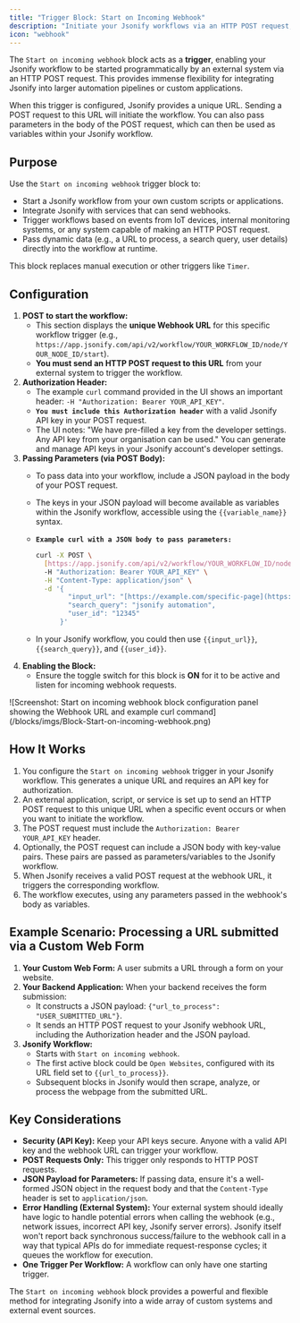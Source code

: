```yaml
---
title: "Trigger Block: Start on Incoming Webhook"
description: "Initiate your Jsonify workflows via an HTTP POST request, allowing integration with any external system capable of sending webhooks."
icon: "webhook"
---
```


The `Start on incoming webhook` block acts as a **trigger**, enabling your Jsonify workflow to be started programmatically by an external system via an HTTP POST request. This provides immense flexibility for integrating Jsonify into larger automation pipelines or custom applications.

When this trigger is configured, Jsonify provides a unique URL. Sending a POST request to this URL will initiate the workflow. You can also pass parameters in the body of the POST request, which can then be used as variables within your Jsonify workflow.

## Purpose

Use the `Start on incoming webhook` trigger block to:

- Start a Jsonify workflow from your own custom scripts or applications.
- Integrate Jsonify with services that can send webhooks.
- Trigger workflows based on events from IoT devices, internal monitoring systems, or any system capable of making an HTTP POST request.
- Pass dynamic data (e.g., a URL to process, a search query, user details) directly into the workflow at runtime.

This block replaces manual execution or other triggers like `Timer`.

## Configuration

1. **POST to start the workflow:**
   - This section displays the **unique Webhook URL** for this specific workflow trigger (e.g., `https://app.jsonify.com/api/v2/workflow/YOUR_WORKFLOW_ID/node/YOUR_NODE_ID/start`).
   - **You must send an HTTP POST request to this URL** from your external system to trigger the workflow.
2. **Authorization Header:**
   - The example `curl` command provided in the UI shows an important header: `-H "Authorization: Bearer YOUR_API_KEY"`.
   - **`You must include this Authorization header`** with a valid Jsonify API key in your POST request.
   - The UI notes: "We have pre-filled a key from the developer settings. Any API key from your organisation can be used." You can generate and manage API keys in your Jsonify account's developer settings.
3. **Passing Parameters (via POST Body):**
   - To pass data into your workflow, include a JSON payload in the body of your POST request.
   - The keys in your JSON payload will become available as variables within the Jsonify workflow, accessible using the `{{variable_name}}` syntax.
   - **`Example curl with a JSON body to pass parameters:`**

     ```bash
     curl -X POST \
       [https://app.jsonify.com/api/v2/workflow/YOUR_WORKFLOW_ID/node/YOUR_NODE_ID/start](https://app.jsonify.com/api/v2/workflow/YOUR_WORKFLOW_ID/node/YOUR_NODE_ID/start) \
       -H "Authorization: Bearer YOUR_API_KEY" \
       -H "Content-Type: application/json" \
       -d '{
             "input_url": "[https://example.com/specific-page](https://example.com/specific-page)",
             "search_query": "jsonify automation",
             "user_id": "12345"
           }'
     ```
   - In your Jsonify workflow, you could then use `{{input_url}}`, `{{search_query}}`, and `{{user_id}}`.
4. **Enabling the Block:**
   - Ensure the toggle switch for this block is **ON** for it to be active and listen for incoming webhook requests.

<Frame caption="Screenshot: Start on incoming webhook block configuration panel showing the Webhook URL and example curl command">
  ![Screenshot: Start on incoming webhook block configuration panel showing the Webhook URL and example curl command](/blocks/imgs/Block-Start-on-incoming-webhook.png)
</Frame>

## How It Works

1. You configure the `Start on incoming webhook` trigger in your Jsonify workflow. This generates a unique URL and requires an API key for authorization.
2. An external application, script, or service is set up to send an HTTP POST request to this unique URL when a specific event occurs or when you want to initiate the workflow.
3. The POST request must include the `Authorization: Bearer YOUR_API_KEY` header.
4. Optionally, the POST request can include a JSON body with key-value pairs. These pairs are passed as parameters/variables to the Jsonify workflow.
5. When Jsonify receives a valid POST request at the webhook URL, it triggers the corresponding workflow.
6. The workflow executes, using any parameters passed in the webhook's body as variables.

## Example Scenario: Processing a URL submitted via a Custom Web Form

1. **Your Custom Web Form:** A user submits a URL through a form on your website.
2. **Your Backend Application:** When your backend receives the form submission:
   - It constructs a JSON payload: `{"url_to_process": "USER_SUBMITTED_URL"}`.
   - It sends an HTTP POST request to your Jsonify webhook URL, including the Authorization header and the JSON payload.
3. **Jsonify Workflow:**
   - Starts with `Start on incoming webhook`.
   - The first active block could be `Open Websites`, configured with its URL field set to `{{url_to_process}}`.
   - Subsequent blocks in Jsonify would then scrape, analyze, or process the webpage from the submitted URL.

## Key Considerations

- **Security (API Key):** Keep your API keys secure. Anyone with a valid API key and the webhook URL can trigger your workflow.
- **POST Requests Only:** This trigger only responds to HTTP POST requests.
- **JSON Payload for Parameters:** If passing data, ensure it's a well-formed JSON object in the request body and that the `Content-Type` header is set to `application/json`.
- **Error Handling (External System):** Your external system should ideally have logic to handle potential errors when calling the webhook (e.g., network issues, incorrect API key, Jsonify server errors). Jsonify itself won't report back synchronous success/failure to the webhook call in a way that typical APIs do for immediate request-response cycles; it queues the workflow for execution.
- **One Trigger Per Workflow:** A workflow can only have one starting trigger.

The `Start on incoming webhook` block provides a powerful and flexible method for integrating Jsonify into a wide array of custom systems and external event sources.